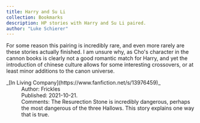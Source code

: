 ```yaml
---
title: Harry and Su Li
collection: Bookmarks
description: HP stories with Harry and Su Li paired.
author: "Luke Schierer"
---
```


For some reason this pairing is incredibly rare, and even more rarely are these
stories actually finished. I am unsure why, as Cho's character in the cannon
books is clearly not a good romantic match for Harry, and yet the introduction
of chinese culture allows for some interesting crossovers, or at least minor
additions to the canon universe.

<dl>
  <dt>_[In Living Company](https://www.fanfiction.net/s/13976459)_</dt>
  <dd>Author: Frickles</dd>
  <dd>Published: 2021-10-21.</dd>
  <dd>
    Comments: The Resurection Stone is incredibly dangerous, perhaps the most
    dangerous of the three Hallows. This story explains one way that is true.
  </dd>
</dl>
